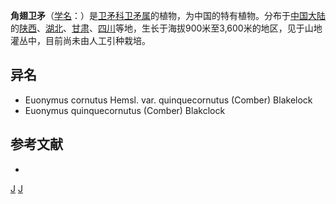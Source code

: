 {{Speciesbox 
| taxon = Euonymus cornutus
| authority = Hemsl.
}}
'''角翅卫矛'''（[[学名|学名]]：{{lang|la|''Euonymus cornutus''}}）是[[卫矛科|卫矛科]][[卫矛属|卫矛属]]的植物，为中国的特有植物。分布于[[中国大陆|中国大陆]]的[[陕西|陕西]]、[[湖北|湖北]]、[[甘肃|甘肃]]、[[四川|四川]]等地，生长于海拔900米至3,600米的地区，见于山地灌丛中，目前尚未由人工引种栽培。

== 异名 ==
* Euonymus cornutus Hemsl. var. quinquecornutus (Comber) Blakelock
* Euonymus quinquecornutus (Comber) Blakclock

== 参考文献 ==
<div class="references-small">
* {{cite web| url =http://www.bioinfo.cn/db05/KmzwSpecies.php?action=view&id=2550| title =角翅卫矛| work =《中国高等植物数据库全库》| publisher =中国科学院微生物研究所| author =昆明植物研究所| accessdate =2009-02-23| deadurl =yes| archiveurl =https://web.archive.org/web/20160305020903/http://www.bioinfo.cn/db05/KmzwSpecies.php?action=view&id=2550| archivedate =2016-03-05}}
</div>

{{Taxonbar}}

[[Category:卫矛属|J]]
[[Category:中國特有植物|J]]